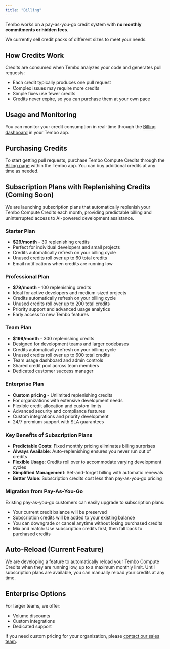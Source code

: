 ```yaml
---
title: "Billing"
---
```


Tembo works on a pay-as-you-go credit system with **no monthly commitments or hidden fees**.

We currently sell credit packs of different sizes to meet your needs.

## How Credits Work

Credits are consumed when Tembo analyzes your code and generates pull requests:

- Each credit typically produces one pull request
- Complex issues may require more credits
- Simple fixes use fewer credits
- Credits never expire, so you can purchase them at your own pace

## Usage and Monitoring

You can monitor your credit consumption in real-time through the [Billing dashboard](https://app.tembo.io/settings/billing) in your Tembo app.

## Purchasing Credits

To start getting pull requests, purchase Tembo Compute Credits through the [Billing page](https://app.tembo.io/settings/billing) within the Tembo app. You can buy additional credits at any time as needed.

## Subscription Plans with Replenishing Credits (Coming Soon)

We are launching subscription plans that automatically replenish your Tembo Compute Credits each month, providing predictable billing and uninterrupted access to AI-powered development assistance.

### Starter Plan
- **$29/month** - 30 replenishing credits
- Perfect for individual developers and small projects
- Credits automatically refresh on your billing cycle
- Unused credits roll over up to 60 total credits
- Email notifications when credits are running low

### Professional Plan  
- **$79/month** - 100 replenishing credits
- Ideal for active developers and medium-sized projects
- Credits automatically refresh on your billing cycle
- Unused credits roll over up to 200 total credits
- Priority support and advanced usage analytics
- Early access to new Tembo features

### Team Plan
- **$199/month** - 300 replenishing credits
- Designed for development teams and larger codebases
- Credits automatically refresh on your billing cycle
- Unused credits roll over up to 600 total credits
- Team usage dashboard and admin controls
- Shared credit pool across team members
- Dedicated customer success manager

### Enterprise Plan
- **Custom pricing** - Unlimited replenishing credits
- For organizations with extensive development needs
- Flexible credit allocation and custom limits
- Advanced security and compliance features
- Custom integrations and priority development
- 24/7 premium support with SLA guarantees

### Key Benefits of Subscription Plans

- **Predictable Costs**: Fixed monthly pricing eliminates billing surprises
- **Always Available**: Auto-replenishing ensures you never run out of credits
- **Flexible Usage**: Credits roll over to accommodate varying development cycles
- **Simplified Management**: Set-and-forget billing with automatic renewals
- **Better Value**: Subscription credits cost less than pay-as-you-go pricing

### Migration from Pay-As-You-Go

Existing pay-as-you-go customers can easily upgrade to subscription plans:
- Your current credit balance will be preserved
- Subscription credits will be added to your existing balance
- You can downgrade or cancel anytime without losing purchased credits
- Mix and match: Use subscription credits first, then fall back to purchased credits

## Auto-Reload (Current Feature)

We are developing a feature to automatically reload your Tembo Compute Credits when they are running low, up to a maximum monthly limit. Until subscription plans are available, you can manually reload your credits at any time.

## Enterprise Options

For larger teams, we offer:

- Volume discounts
- Custom integrations
- Dedicated support

If you need custom pricing for your organization, please [contact our sales team](https://tembo.io/contact).